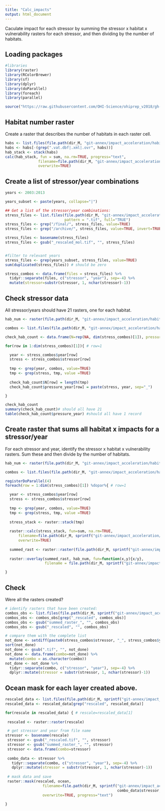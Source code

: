 ```yaml
---
title: "Calc_impacts"
output: html_document
---
```


Caculate impact for each stressor by summing the stressor x habitat x vulnerability rasters for each stressor, and then dividing by the number of habitats.

## Loading packages

```r
#libraries
library(raster)
library(RColorBrewer)
library(sf)
library(dplyr)
library(doParallel)
library(foreach)
library(parallel)

source("https://raw.githubusercontent.com/OHI-Science/ohiprep_v2018/gh-pages/src/R/spatial_common.R")


```

## Habitat number raster
Create a raster that describes the number of habitats in each raster cell.

```r

habs <- list.files(file.path(dir_M, "git-annex/impact_acceleration/habitats"), full=TRUE)
habs <- habs[-(grep(".vat.dbf|.xml|.ovr", habs))]
hab_stack <- stack(habs)
calc(hab_stack, fun = sum, na.rm=TRUE, progress="text",
               filename=file.path(dir_M, "git-annex/impact_acceleration/habitat_number/habitat_num.tif"),
               overwrite=TRUE)

```

## Create a list of stressor/year combinations

```r
years <- 2003:2013

years_subset <- paste(years, collapse="|")

## Get a list of the stressor/year combinations:
stress_files <- list.files(file.path(dir_M, "git-annex/impact_acceleration/stressors"), recursive = TRUE, 
                           pattern = ".tif", full="TRUE")
stress_files <- grep("/final/", stress_files, value=TRUE)
stress_files <- grep("/archive/", stress_files, value=TRUE, invert=TRUE)

stress_files <- basename(stress_files)
stress_files <- gsub("_rescaled_mol.tif", "", stress_files)


#filter to relevant years
stress_files <- grep(years_subset, stress_files, value=TRUE)
sum(duplicated(stress_files)) # should be zero

stress_combos <- data.frame(files = stress_files) %>%
  tidyr::separate(files, c("stressor", "year"), sep=-4) %>%
  mutate(stressor=substr(stressor, 1, nchar(stressor)-1)) 

```

## Check stressor data
All stressor/years should have 21 rasters, one for each habitat.

```r

hab_num <- raster(file.path(dir_M, "git-annex/impact_acceleration/habitat_number/habitat_num.tif"))

combos <- list.files(file.path(dir_M, "git-annex/impact_acceleration/hab_stressor_combo"), full=TRUE)

check_hab_count <- data.frame(N=rep(NA, dim(stress_combos)[1]), pressure_year=rep(NA, dim(stress_combos)[1]))

for(row in 1:dim(stress_combos)[1]){ # row=1

  year <- stress_combos$year[row]
  stress <- stress_combos$stressor[row]
  
  tmp <- grep(year, combos, value=TRUE)
  tmp <- grep(stress, tmp, value =TRUE)
  
  check_hab_count$N[row] = length(tmp)
  check_hab_count$pressure_year[row] = paste(stress, year, sep="_")

}

check_hab_count
summary(check_hab_count)# should all have 21
table(check_hab_count$pressure_year) #should all have 1 record

```

## Create raster that sums all habitat x impacts for a stressor/year
For each stressor and year, identify the stressor x habitat x vulnerability rasters.  Sum these and then divide by the number of habitats.  

```r
hab_num <- raster(file.path(dir_M, "git-annex/impact_acceleration/habitat_number/habitat_num.tif"))

combos <- list.files(file.path(dir_M, "git-annex/impact_acceleration/hab_stressor_combo"), full=TRUE)

registerDoParallel(4)
foreach(row = 1:dim(stress_combos)[1]) %dopar%{ # row=1

  year <- stress_combos$year[row]
  stress <- stress_combos$stressor[row]
  
  tmp <- grep(year, combos, value=TRUE)
  tmp <- grep(stress, tmp, value =TRUE)
  
  stress_stack <- raster::stack(tmp)
  
  raster::calc(stress_stack, fun=sum, na.rm=TRUE,
      filename=file.path(dir_M, sprintf("git-annex/impact_acceleration/tmp/summed_raster_%s_%s.tif", stress, year)), 
      overwrite=TRUE)
  
  summed_rast <- raster::raster(file.path(dir_M, sprintf("git-annex/impact_acceleration/tmp/summed_raster_%s_%s.tif", stress, year)))
  
  raster::overlay(summed_rast, hab_num, fun=function(x,y){x/y}, 
                  filename = file.path(dir_M, sprintf("git-annex/impact_acceleration/tmp/summed_raster_%s_%s_rescaled.tif", stress, year)), overwrite=TRUE)

}

```

## Check
Were all the rasters created?

```r
# identify rasters that have been created:
combos_obs <- list.files(file.path(dir_M, sprintf("git-annex/impact_acceleration/tmp")))
combos_obs <- combos_obs[grep("_rescaled", combos_obs)]
combos_obs <- gsub("summed_raster_", "", combos_obs)
combos_obs <- gsub("_rescaled", "", combos_obs)

# compare them with the complete list
not_done <- setdiff(paste0(stress_combos$stressor, "_", stress_combos$year, ".tif"), combos_obs)
sort(not_done)
not_done <- gsub(".tif", "", not_done)
not_done <- data.frame(combo=not_done) %>%
  mutate(combo = as.character(combo))
not_done <- not_done %>%
  tidyr::separate(combo, c("stressor", "year"), sep=-4) %>%
  dplyr::mutate(stressor = substr(stressor, 1, nchar(stressor)-1))


```


## Ocean mask for each layer created above.
```r
rescaled_data <- list.files(file.path(dir_M, sprintf("git-annex/impact_acceleration/tmp")), full=TRUE)
rescaled_data <- rescaled_data[grep("rescaled", rescaled_data)]

for(rescale in rescaled_data) { # rescale=rescaled_data[1]
  
 rescaled <- raster::raster(rescale)

 # get stressor and year from file name
stressor <- basename(rescale)
 stressor <- gsub("_rescaled.tif", "", stressor)
 stressor <- gsub("summed_raster_", "", stressor)
 stressor <- data.frame(combo=stressor)
 
 combo_data <- stressor %>% 
   tidyr::separate(combo, c("stressor", "year"), sep=-4) %>%
   dplyr::mutate(stressor = substr(stressor, 1, nchar(stressor)-1))
 
 # mask data and save
 raster::mask(rescaled, ocean,
                 filename=file.path(dir_M, sprintf("git-annex/impact_acceleration/impact/stressor_impact/%s_%s.tif", 
                                                   combo_data$stressor, combo_data$year)),
                 overwrite=TRUE, progress="text")
 
}

```
